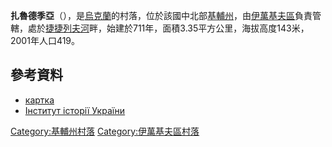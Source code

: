 {{coord|50|47|25|N|29|31|38|E|scale:30000|display=title}}

'''扎魯德季亞'''（{{lang-uk|Заруддя}}），是[[烏克蘭|烏克蘭]]的村落，位於該國中北部[[基輔州|基輔州]]，由[[伊萬基夫區|伊萬基夫區]]負責管轄，處於[[捷捷列夫河|捷捷列夫河]]畔，始建於711年，面積3.35平方公里，海拔高度143米，2001年人口419。

==參考資料==
* [http://gska2.rada.gov.ua/pls/z7502/A005?rdat1=24.11.2009&rf7571=42787 картка]{{dead link|date=2018年3月 |bot=InternetArchiveBot |fix-attempted=yes }}
*[http://www.history.org.ua/?hrono Інститут історії України] {{Wayback|url=http://www.history.org.ua/?hrono |date=20160629080207 }}

{{DEFAULTSORT:Заруддя}}
[[Category:基輔州村落|Category:基輔州村落]]
[[Category:伊萬基夫區村落|Category:伊萬基夫區村落]]


{{Kiev-geo-stub}}